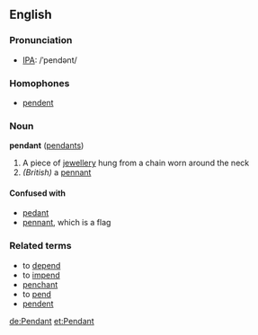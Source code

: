 ==English==
===Pronunciation===
*[[IPA]]: /ˈpendənt/
===Homophones===
*[[pendent]]
===Noun===
'''pendant''' ([[pendants]])
#A piece of [[jewellery]] hung from a chain worn around the neck
#''(British)'' a [[pennant]]
====Confused with====
*[[pedant]]
*[[pennant]], which is a flag
===Related terms===
*to [[depend]]
*to [[impend]]
*[[penchant]]
*to [[pend]]
*[[pendent]]

[[de:Pendant]]
[[et:Pendant]]